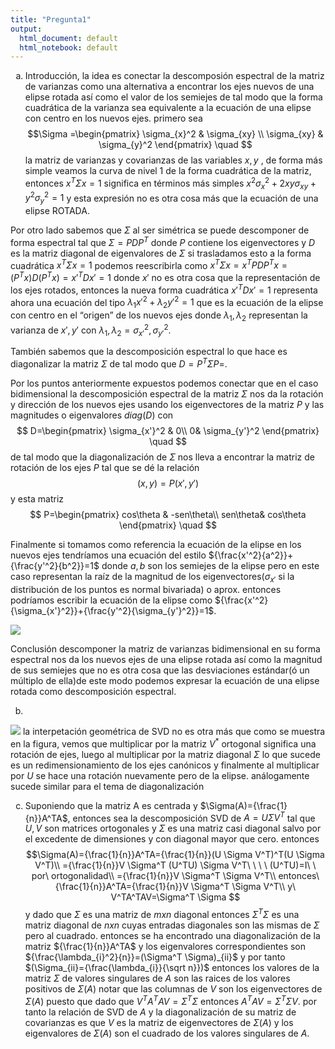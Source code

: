 ```yaml
---
title: "Pregunta1"
output:
  html_document: default
  html_notebook: default
---
```

a)
Introducción, la idea es conectar la descomposión espectral de la matriz de varianzas como una alternativa a encontrar los ejes nuevos de una elipse rotada así como el valor de los semiejes de tal modo que la forma cuadrática de la varianza sea equivalente a la ecuación de una elipse con centro en los nuevos ejes.
primero sea 
$$\Sigma =\begin{pmatrix} 
\sigma_{x}^2 & \sigma_{xy} \\
\sigma_{xy} & \sigma_{y}^2 
\end{pmatrix}
\quad
$$
la matriz de varianzas y covarianzas de las variables $x,y$ , de forma más simple veamos la curva de nivel 1 de la forma cuadrática de la matriz, entonces $x^T \Sigma x=1$ significa en términos más simples $x^2\sigma_{x}^2+2xy\sigma_{xy}+y^2\sigma_{y}^2=1$  y esta expresión  no es otra cosa más que la ecuación de una elipse ROTADA.

Por otro lado sabemos que $\Sigma$ al ser simétrica se puede descomponer de forma espectral tal que 
$\Sigma=PDP^T$ donde $P$ contiene los eigenvectores  y $D$ es la matriz diagonal de eigenvalores de $\Sigma$ si trasladamos esto a la forma cuadrática $x^T \Sigma x=1$ podemos reescribirla como 
$x^T \Sigma x=x^T PDP^Tx=(P^Tx)D(P^Tx)=x'^TDx'=1$ donde $x'$ no es otra cosa que la representación de los ejes rotados, entonces la nueva forma cuadrática $x'^TDx'=1$ representa ahora una ecuación del tipo $\lambda_{1}x'^2+\lambda_{2}y'^2=1$ que es la ecuación de la elipse con centro en el "origen" de los nuevos ejes donde $\lambda_{1},\lambda_{2}$ representan la varianza de $x',y'$ con $\lambda_{1},\lambda_{2} =\sigma_{x'}^2,\sigma_{y'}^2$.

También sabemos que la descomposición espectral lo que hace es diagonalizar la matriz $\Sigma$ de tal modo que $D=P^T \Sigma P=$.

Por los puntos anteriormente expuestos  podemos conectar que en el caso bidimensional la descomposición espectral de la matriz $\Sigma$ nos da la rotación y dirección de los nuevos ejes usando los eigenvectores de la matriz $P$ y las magnitudes o eigenvalores $diag(D)$ con 
$$
D=\begin{pmatrix} 
\sigma_{x'}^2 & 0\\
0& \sigma_{y'}^2 
\end{pmatrix}
\quad
$$
de tal modo que la diagonalización de $\Sigma$ nos lleva a encontrar la matriz de rotación de los ejes $P$ tal que se dé la relación 
$$
(x,y)=P(x',y')
$$
y esta matriz 
$$
P=\begin{pmatrix} 
cos\theta & -sen\theta\\
sen\theta& cos\theta 
\end{pmatrix}
\quad
$$

Finalmente si tomamos como referencia la ecuación de la elipse en los nuevos ejes tendríamos una ecuación del estilo ${\frac{x'^2}{a^2}}+{\frac{y'^2}{b^2}}=1$ donde $a,b$ son los semiejes de la elipse pero en este caso representan la raíz de la magnitud de los eigenvectores($\sigma_{x'}$ si la distribución de los puntos es normal bivariada) o aprox. entonces podríamos escribir la ecuación de la elipse como ${\frac{x'^2}{\sigma_{x'}^2}}+{\frac{y'^2}{\sigma_{y'}^2}}=1$.

![](/home/abraham/Descargas/1a.jpg)

Conclusión descomponer la matriz de varianzas bidimensional en su forma espectral nos da los nuevos ejes de una elipse rotada así como la magnitud de sus semiejes que no es otra cosa que las desviaciones estándar(ó un múltiplo de ella)de este modo podemos expresar la ecuación de una elipse rotada como descomposición espectral. 


b)


![](/home/abraham/Descargas/SVD.png)
la interpetación geométrica de SVD no es otra más que como se muestra en la figura, vemos que multiplicar por la matriz $V^*$ ortogonal  significa una rotación de ejes, luego al multiplicar por la matriz diagonal $\Sigma$ lo que sucede es un redimensionamiento de los ejes canónicos y finalmente al multiplicar por $U$ se hace una rotación nuevamente pero de la elipse.
análogamente sucede similar para el tema de diagonalización





c)
Suponiendo que la matriz A es centrada y $\Sigma(A)={\frac{1}{n}}A^TA$, entonces sea la descomposición SVD de $A=U \Sigma V^T$ tal que $U,V$ son matrices ortogonales y $\Sigma$ es una matriz casi diagonal salvo por el excedente de dimensiones y con diagonal  mayor que cero.
entonces 
$$\Sigma(A)={\frac{1}{n}}A^TA={\frac{1}{n}}(U \Sigma V^T)^T(U \Sigma V^T)\\
={\frac{1}{n}}V \Sigma^T (U^TU) \Sigma V^T\ \  \ \ (U^TU)=I\ \ por\ ortogonalidad\\
={\frac{1}{n}}V \Sigma^T  \Sigma V^T\\ 
entonces\ {\frac{1}{n}}A^TA={\frac{1}{n}}V \Sigma^T  \Sigma V^T\\
y\ V^TA^TAV=\Sigma^T \Sigma
$$
y dado que $\Sigma$ es una matriz de $mxn$ diagonal entonces $\Sigma^T \Sigma$ es una matriz diagonal de $nxn$ cuyas entradas diagonales son las mismas de $\Sigma$ pero al cuadrado.
entonces se ha encontrado una diagonalización de la matriz ${\frac{1}{n}}A^TA$ y los eigenvalores correspondientes son ${\frac{\lambda_{i}^2}{n}}=(\Sigma^T \Sigma)_{ii}$ y por tanto $(\Sigma_{ii}={\frac{\lambda_{i}}{\sqrt n}})$ entonces los valores de  la matriz $\Sigma$ de valores singulares de $A$  son las raices de los valores positivos de $\Sigma(A)$ notar que las columnas de $V$  son los eigenvectores de $\Sigma(A)$ puesto que dado que $V^TA^TAV=\Sigma^T \Sigma$ entonces $A^TAV=\Sigma^T \Sigma V$.
por tanto la relación de SVD de $A$ y la diagonalización de su matriz de covarianzas es que $V$ es la matriz de eigenvectores de $\Sigma(A)$ y los eigenvalores de $\Sigma(A)$ son el cuadrado de los valores singulares de $A$. 